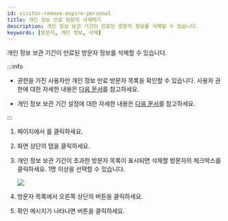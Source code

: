 ```yaml
---
id: visitor-remove-expire-personal
title: 개인 정보 만료 방문자 삭제하기
description: 개인 정보 보관 기간이 만료된 방문자 정보를 삭제할 수 있습니다.
keywords: [방문자, 개인 정보, 삭제]
---
```


개인 정보 보관 기간이 만료된 방문자 정보를 삭제할 수 있습니다.

:::info

* <Cmd sid='setting.account.administrator' product='2' className='bold' /> 권한을 가진 사용자만 개인 정보 만료 방문자 목록을 확인할 수 있습니다. 사용자 권한에 대한 자세한 내용은 [다음 문서](add-user)를 참고하세요.

* 개인 정보 보관 기간 설정에 대한 자세한 내용은 [다음 문서](settings-visitor#settings-visitor-terms)를 참고하세요.

:::

1. <Cmd sid='shell.header.launcher' /> 페이지에서 <Cmd sid='shell.header.visitor' />를 클릭하세요.

1. 화면 상단의 <Cmd sid='visitor.expired.personalData' product='2' /> 탭을 클릭하세요.

1. 개인 정보 보관 기간이 초과한 방문자 목록이 표시되면 삭제할 방문자의 체크박스를 클릭하세요. 1명 이상을 선택할 수 있습니다.

    <Image src='/img/biostarx-visitor-expire-personal-data-lists.png' />

1. 방문자 목록에서 오른쪽 상단의 <Cmd sid='visitor.button.deletePersonalData' product='2' /> 버튼을 클릭하세요.

1. 확인 메시지가 나타나면 <Cmd sid='button.yes' product='2' /> 버튼을 클릭하세요.